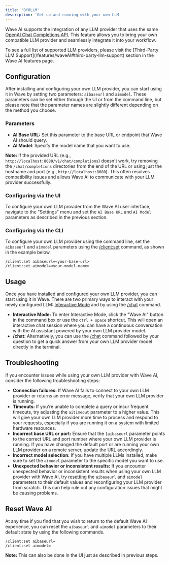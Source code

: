 ```yaml
---
title: 'BYOLLM'
description: 'Get up and running with your own LLM'
---
```


Wave AI supports the integration of any LLM provider that uses the same [OpenAI Chat Completions API](https://platform.openai.com/docs/api-reference/chat). This feature allows you to bring your own compatible LLM provider and seamlessly integrate it into your workflow. 

<Tip>
To see a full list of supported LLM providers, please visit the [Third-Party LLM Support](/features/waveAI#third-party-llm-support) section in the Wave AI features page.
</Tip>


## Configuration
After installing and configuring your own LLM provider, you can start using it in Wave by setting two parameters: `aibaseurl` and `aimodel`. These parameters can be set either through the UI or from the command line, but please note that the parameter names are slightly different depending on the method you choose.

### **Parameters**

- **AI Base URL:** Set this parameter to the base URL or endpoint that Wave AI should query.
- **AI Model**: Specify the model name that you want to use.

**Note:** If the provided URL (e.g., `http://localhost:8080/v1/chat/completions`) doesn't work, try removing the `/chat/completions` directories from the end of the URL or using just the hostname and port (e.g., `http://localhost:8080`). This often resolves compatibility issues and allows Wave AI to communicate with your LLM provider successfully.

### Configuring via the UI
To configure your own LLM provider from the Wave AI user interface, navigate to the "Settings" menu and set the `AI Base URL` and `AI Model` parameters as described in the previous section.

### Configuring via the CLI
To configure your own LLM provider using the command line, set the `aibaseurl` and `aimodel` parameters using the [/client:set](/reference/slashcommands#client-set) command, as shown in the example below.

```
/client:set aibaseurl=<your-base-url>
/client:set aimodel=<your-model-name>
```

## Usage
Once you have installed and configured your own LLM provider, you can start using it in Wave. There are two primary ways to interact with your newly configured LLM: [Interactive Mode](/features/waveAI#interactive) and by using the [/chat](/features/waveAI#chat-command) command.

- **Interactive Mode:** To enter Interactive Mode, click the "Wave AI" button in the command box or use the `ctrl + space` shortcut. This will open an interactive chat session where you can have a continuous conversation with the AI assistant powered by your own LLM provider model.
- **/chat:** Alternatively, you can use the [/chat](/features/waveAI#chat-command) command followed by your question to get a quick answer from your own LLM provider model directly in the terminal.

## Troubleshooting
If you encounter issues while using your own LLM provider with Wave AI, consider the following troubleshooting steps:

- **Connection failures:** If Wave AI fails to connect to your own LLM provider or returns an error message, verify that your own LLM provider is running.
- **Timeouts:** If you're unable to complete a query or incur frequent timeouts, try adjusting the `aitimeout` parameter to a higher value. This will give your own LLM provider more time to process and respond to your requests, especially if you are running it on a system with limited hardware resources.
- **Incorrect base URL or port:** Ensure that the `[aibaseurl` parameter points to the correct URL and port number where your own LLM provider is running. If you have changed the default port or are running your own LLM provider on a remote server, update the URL accordingly.
- **Incorrect model selection:** If you have multiple LLMs installed, make sure to set the `aimodel` parameter to the specific model you want to use.
- **Unexpected behavior or inconsistent results:** If you encounter unexpected behavior or inconsistent results when using your own LLM provider with Wave AI, try [resetting](#reset-wave-ai) the `aibaseurl` and `aimodel` parameters to their default values and reconfiguring your LLM provider from scratch. This can help rule out any configuration issues that might be causing problems.

## Reset Wave AI
At any time if you find that you wish to return to the default Wave AI experience, you can reset the `aibaseurl` and `aimodel` parameters to their default state by using the following commands.

```
/client:set aibaseurl=
/client:set aimodel=
```
**Note:** This can also be done in the UI just as described in previous steps.